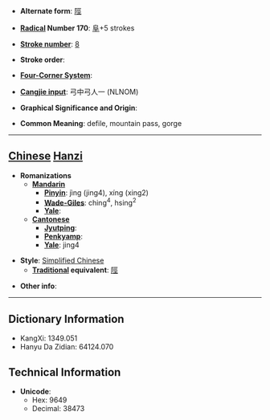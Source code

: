 * '''Alternate form''': [[陘]]

* '''[[Wiktionary:Chinese radical index| Radical]] Number 170''': [[Wiktionary:Chinese radical index 阜|阜]]+5 strokes

* '''[[Wiktionary:Chinese total strokes index|Stroke number]]''': [[Wiktionary:Chinese total strokes index 8|8]]

* '''Stroke order''': 

* '''[[Wiktionary:Chinese four corner index|Four-Corner System]]''': 

* '''[[Wiktionary:Chinese Cangjie index|Cangjie input]]''': 弓中弓人一 (NLNOM)

* '''Graphical Significance and Origin''': 

* '''Common Meaning''': defile, mountain pass, gorge

----

== [[Chinese]] [[Hanzi]] ==

* '''Romanizations'''
** '''[[Mandarin]]'''
*** '''[[Pinyin]]''': jìng (jing4), xíng (xing2)
*** '''[[Wade-Giles]]''': ching<sup>4</sup>, hsing<sup>2</sup>
*** '''[[Yale]]''': 
** '''[[Cantonese]]'''
*** '''[[Jyutping]]''':
*** '''[[Penkyamp]]''': 
*** '''[[Yale]]''': jing4

* '''Style''': [[Simplified Chinese]] 
** '''[[Traditional Chinese|Traditional]] equivalent''': [[陘]]

* '''Other info''': 

----

== Dictionary Information ==

* KangXi: 1349.051
* Hanyu Da Zidian: 64124.070

== Technical Information ==

* '''Unicode''':
** Hex: 9649
** Decimal: 38473